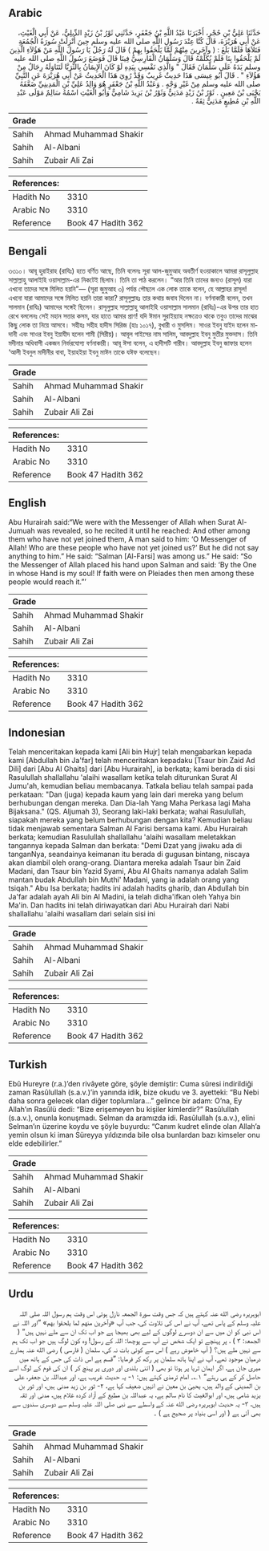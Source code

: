 ## Arabic


<div dir="rtl" lang="ar" style={{fontSize:'larger',backgroundColor:'#f8f9fa',padding:20}}>
حَدَّثَنَا عَلِيُّ بْنِ حُجْرٍ، أَخْبَرَنَا عَبْدُ اللَّهِ بْنُ جَعْفَرٍ، حَدَّثَنِي ثَوْرُ بْنُ زَيْدٍ الدِّيلِيُّ، عَنْ أَبِي الْغَيْثِ، عَنْ أَبِي هُرَيْرَةَ، قَالَ كُنَّا عِنْدَ رَسُولِ اللَّهِ صلى الله عليه وسلم حِينَ أُنْزِلَتْ سُورَةُ الْجُمُعَةِ فَتَلاَهَا فَلَمَّا بَلَغَ ‏:‏ ‏(‏ وآخَرِينَ مِنْهُمْ لَمَّا يَلْحَقُوا بِهِمْ ‏)‏ قَالَ لَهُ رَجُلٌ يَا رَسُولَ اللَّهِ مَنْ هَؤُلاَءِ الَّذِينَ لَمْ يَلْحَقُوا بِنَا فَلَمْ يُكَلِّمْهُ قَالَ وَسَلْمَانُ الْفَارِسِيُّ فِينَا قَالَ فَوَضَعَ رَسُولُ اللَّهِ صلى الله عليه وسلم يَدَهُ عَلَى سَلْمَانَ فَقَالَ ‏"‏ وَالَّذِي نَفْسِي بِيَدِهِ لَوْ كَانَ الإِيمَانُ بِالثُّرَيَّا لَتَنَاوَلَهُ رِجَالٌ مِنْ هَؤُلاَءِ ‏"‏ ‏.‏ قَالَ أَبُو عِيسَى هَذَا حَدِيثٌ غَرِيبٌ وَقَدْ رُوِيَ هَذَا الْحَدِيثُ عَنْ أَبِي هُرَيْرَةَ عَنِ النَّبِيِّ صلى الله عليه وسلم مِنْ غَيْرِ وَجْهٍ ‏.‏ وَعَبْدُ اللَّهِ بْنُ جَعْفَرٍ هُوَ وَالِدُ عَلِيِّ بْنِ الْمَدِينِيِّ ضَعَّفَهُ يَحْيَى بْنُ مَعِينٍ ‏.‏ ثَوْرُ بْنُ زَيْدٍ مَدَنِيٌّ وَثَوْرُ بْنُ يَزِيدَ شَامِيٌّ وَأَبُو الْغَيْثِ اسْمُهُ سَالِمٌ مَوْلَى عَبْدِ اللَّهِ بْنِ مُطِيعٍ مَدَنِيٌّ ثِقَةٌ ‏.‏
</div>
<div style={{backgroundColor:'#f8f9fa',padding:20, marginBottom: 10}}><table> <thead> <tr> <th>Grade</th> <th></th> </tr> </thead> <tbody> <tr><td>Sahih</td><td>Ahmad Muhammad Shakir</td></tr><tr><td>Sahih</td><td>Al-Albani</td></tr><tr><td>Sahih</td><td>Zubair Ali Zai</td></tr></tbody></table><table> <thead> <tr> <th>References:</th> <th></th> </tr> </thead> <tbody><tr><td>Hadith No</td><td>3310</td></tr><tr><td>Arabic No</td><td>3310</td></tr><tr><td>Reference</td><td>Book 47 Hadith 362</td></tr></tbody></table></div>

## Bengali


<div dir="ltr" lang="bn" style={{fontSize:'larger',backgroundColor:'#f8f9fa',padding:20}}>
৩৩১০। আবূ হুরাইরাহ (রাযিঃ) হতে বর্ণিত আছে, তিনি বলেনঃ সূরা আল-জুমুআহ অবতীর্ণ হওয়াকালে আমরা রাসূলুল্লাহ সাল্লাল্লাহু আলাইহি ওয়াসাল্লাম-এর নিকটেই ছিলাম। তিনি তা পাঠ করলেন। “আর তিনি তাদের জন্যও (রাসূল) যারা এখনো তাদের সঙ্গে মিলিত হয়নি”— (সূরা জুমুআহ ৩) পর্যন্ত পৌছলে এক লোক তাকে বলেন, হে আল্লাহর রাসূল! এখনো যারা আমাদের সঙ্গে মিলিত হয়নি তারা কারা? রাসূলুল্লাহঃ তার কথায় জবাব দিলেন না। বর্ণনাকারী বলেন, তখন সালমান (রাযিঃ) আমাদের সঙ্গেই ছিলেন। রাসূলুল্লাহ সাল্লাল্লাহু আলাইহি ওয়াসাল্লাম সালমান (রাযিঃ)-এর উপর তার হাত রেখে বললেনঃ সেই মহান সত্তার কসম, যার হাতে আমার প্রাণ! যদি ঈমান সুরাইয়্যাহ নক্ষত্রেও থাকে তবুও তাদের মাঝের কিছু লোক তা নিয়ে আসবে। সহীহঃ সহীহ হাদীস সিরিজ (হাঃ ১০১৭), বুখারী ও মুসলিম। সাওর ইবনু যাইদ হলেন মাদানী এবং সাওর ইবনু ইয়াযীদ হলেন শামী (সিরীয়)। আবূল গাইসের নাম সালিম, আবদুল্লাহ ইবনু মুতীর মুক্তদাস। তিনি মদীনার অধিবাসী একজন নির্ভরযোগ্য বর্ণনাকারী। আবূ ঈসা বলেন, এ হাদীসটি গারীব। আবদুল্লাহ ইবনু জাফার হলেন ‘আলী ইবনুল মাদীনীর বাবা, ইয়াহইয়া ইবনু মাঈন তাকে যঈফ বলেছেন।
</div>
<div style={{backgroundColor:'#f8f9fa',padding:20, marginBottom: 10}}><table> <thead> <tr> <th>Grade</th> <th></th> </tr> </thead> <tbody> <tr><td>Sahih</td><td>Ahmad Muhammad Shakir</td></tr><tr><td>Sahih</td><td>Al-Albani</td></tr><tr><td>Sahih</td><td>Zubair Ali Zai</td></tr></tbody></table><table> <thead> <tr> <th>References:</th> <th></th> </tr> </thead> <tbody><tr><td>Hadith No</td><td>3310</td></tr><tr><td>Arabic No</td><td>3310</td></tr><tr><td>Reference</td><td>Book 47 Hadith 362</td></tr></tbody></table></div>

## English


<div dir="ltr" lang="en" style={{fontSize:'larger',backgroundColor:'#f8f9fa',padding:20}}>
Abu Hurairah said:“We were with the Messenger of Allah when Surat Al-Jumuah was revealed, so he recited it until he reached: And other among them who have not yet joined them, A man said to him: ‘O Messenger of Allah! Who are these people who have not yet joined us?’ But he did not say anything to him.” He said: “Salman [Al-Farsi] was among us.” He said: “So the Messenger of Allah placed his hand upon Salman and said: ‘By the One in whose Hand is my soul! If faith were on Pleiades then men among these people would reach it.”’
</div>
<div style={{backgroundColor:'#f8f9fa',padding:20, marginBottom: 10}}><table> <thead> <tr> <th>Grade</th> <th></th> </tr> </thead> <tbody> <tr><td>Sahih</td><td>Ahmad Muhammad Shakir</td></tr><tr><td>Sahih</td><td>Al-Albani</td></tr><tr><td>Sahih</td><td>Zubair Ali Zai</td></tr></tbody></table><table> <thead> <tr> <th>References:</th> <th></th> </tr> </thead> <tbody><tr><td>Hadith No</td><td>3310</td></tr><tr><td>Arabic No</td><td>3310</td></tr><tr><td>Reference</td><td>Book 47 Hadith 362</td></tr></tbody></table></div>

## Indonesian


<div dir="ltr" lang="id" style={{fontSize:'larger',backgroundColor:'#f8f9fa',padding:20}}>
Telah menceritakan kepada kami [Ali bin Hujr] telah mengabarkan kepada kami [Abdullah bin Ja'far] telah menceritakan kepadaku [Tsaur bin Zaid Ad Dili] dari [Abu Al Ghaits] dari [Abu Hurairah], ia berkata; kami berada di sisi Rasulullah shallallahu 'alaihi wasallam ketika telah diturunkan Surat Al Jumu'ah, kemudian beliau membacanya. Tatkala beliau telah sampai pada perkataan: "Dan (juga) kepada kaum yang lain dari mereka yang belum berhubungan dengan mereka. Dan Dia-lah Yang Maha Perkasa lagi Maha Bijaksana." (QS. Aljumah 3), Seorang laki-laki berkata; wahai Rasulullah, siapakah mereka yang belum berhubungan dengan kita? Kemudian beliau tidak menjawab sementara Salman Al Farisi bersama kami. Abu Hurairah berkata; kemudian Rasulullah shallallahu 'alaihi wasallam meletakkan tangannya kepada Salman dan berkata: "Demi Dzat yang jiwaku ada di tanganNya, seandainya keimanan itu berada di gugusan bintang, niscaya akan diambil oleh orang-orang. Diantara mereka adalah Tsaur bin Zaid Madani, dan Tsaur bin Yazid Syami, Abu Al Ghaits namanya adalah Salim mantan budak Abdullah bin Muthi' Madani, yang ia adalah orang yang tsiqah." Abu Isa berkata; hadits ini adalah hadits gharib, dan Abdullah bin Ja'far adalah ayah Ali bin Al Madini, ia telah didha'ifkan oleh Yahya bin Ma'in. Dan hadits ini telah diriwayatkan dari Abu Hurairah dari Nabi shallallahu 'alaihi wasallam dari selain sisi ini
</div>
<div style={{backgroundColor:'#f8f9fa',padding:20, marginBottom: 10}}><table> <thead> <tr> <th>Grade</th> <th></th> </tr> </thead> <tbody> <tr><td>Sahih</td><td>Ahmad Muhammad Shakir</td></tr><tr><td>Sahih</td><td>Al-Albani</td></tr><tr><td>Sahih</td><td>Zubair Ali Zai</td></tr></tbody></table><table> <thead> <tr> <th>References:</th> <th></th> </tr> </thead> <tbody><tr><td>Hadith No</td><td>3310</td></tr><tr><td>Arabic No</td><td>3310</td></tr><tr><td>Reference</td><td>Book 47 Hadith 362</td></tr></tbody></table></div>

## Turkish


<div dir="ltr" lang="tr" style={{fontSize:'larger',backgroundColor:'#f8f9fa',padding:20}}>
Ebû Hureyre (r.a.)’den rivâyete göre, şöyle demiştir: Cuma sûresi indirildiği zaman Rasûlullah (s.a.v.)’in yanında idik, bize okudu ve 3. ayetteki: “Bu Nebi daha sonra gelecek olan diğer toplumlara…” gelince bir adam: O’na, Ey Allah’ın Rasûlü dedi: “Bize erişemeyen bu kişiler kimlerdir?” Rasûlullah (s.a.v.), onunla konuşmadı. Selman da aramızda idi. Rasûlullah (s.a.v.), elini Selman’ın üzerine koydu ve şöyle buyurdu: “Canım kudret elinde olan Allah’a yemin olsun ki iman Süreyya yıldızında bile olsa bunlardan bazı kimseler onu elde edebilirler.”
</div>
<div style={{backgroundColor:'#f8f9fa',padding:20, marginBottom: 10}}><table> <thead> <tr> <th>Grade</th> <th></th> </tr> </thead> <tbody> <tr><td>Sahih</td><td>Ahmad Muhammad Shakir</td></tr><tr><td>Sahih</td><td>Al-Albani</td></tr><tr><td>Sahih</td><td>Zubair Ali Zai</td></tr></tbody></table><table> <thead> <tr> <th>References:</th> <th></th> </tr> </thead> <tbody><tr><td>Hadith No</td><td>3310</td></tr><tr><td>Arabic No</td><td>3310</td></tr><tr><td>Reference</td><td>Book 47 Hadith 362</td></tr></tbody></table></div>

## Urdu


<div dir="rtl" lang="ur" style={{fontSize:'larger',backgroundColor:'#f8f9fa',padding:20}}>
ابوہریرہ رضی الله عنہ کہتے ہیں کہ جس وقت سورۃ الجمعہ نازل ہوئی اس وقت ہم رسول اللہ صلی اللہ علیہ وسلم کے پاس تھے، آپ نے اس کی تلاوت کی، جب آپ «وآخرين منهم لما يلحقوا بهم» ”اور اللہ نے اس نبی کو ان میں سے ان دوسرے لوگوں کے لیے بھی بھیجا ہے جو اب تک ان سے ملے نہیں ہیں“ ( الجمعۃ: ۳ ) ، پر پہنچے تو ایک شخص نے آپ سے پوچھا: اللہ کے رسول! وہ کون لوگ ہیں جو اب تک ہم سے نہیں ملے ہیں؟ ( آپ خاموش رہے ) اس سے کوئی بات نہ کی، سلمان ( فارسی ) رضی الله عنہ ہمارے درمیان موجود تھے، آپ نے اپنا ہاتھ سلمان پر رکھ کر فرمایا: ”قسم ہے اس ذات کی جس کے ہاتھ میں میری جان ہے، اگر ایمان ثریا پر ہوتا تو بھی ( اتنی بلندی اور دوری پر پہنچ کر ) ان کی قوم کے لوگ اسے حاصل کر کے ہی رہتے“ ۱؎۔ امام ترمذی کہتے ہیں: ۱- یہ حدیث غریب ہے، اور عبداللہ بن جعفر، علی بن المدینی کے والد ہیں، یحییٰ بن معین نے انہیں ضعیف کہا ہے، ۲- ثور بن زید مدنی ہیں، اور ثور بن یزید شامی ہیں، اور ابوالغیث کا نام سالم ہے، یہ عبداللہ بن مطیع کے آزاد کردہ غلام ہیں، مدنی اور ثقہ ہیں، ۳- یہ حدیث ابوہریرہ رضی الله عنہ کے واسطے سے نبی صلی اللہ علیہ وسلم سے دوسری سندوں سے بھی آئی ہے ( اور اسی بنیاد پر صحیح ہے ) ۔
</div>
<div style={{backgroundColor:'#f8f9fa',padding:20, marginBottom: 10}}><table> <thead> <tr> <th>Grade</th> <th></th> </tr> </thead> <tbody> <tr><td>Sahih</td><td>Ahmad Muhammad Shakir</td></tr><tr><td>Sahih</td><td>Al-Albani</td></tr><tr><td>Sahih</td><td>Zubair Ali Zai</td></tr></tbody></table><table> <thead> <tr> <th>References:</th> <th></th> </tr> </thead> <tbody><tr><td>Hadith No</td><td>3310</td></tr><tr><td>Arabic No</td><td>3310</td></tr><tr><td>Reference</td><td>Book 47 Hadith 362</td></tr></tbody></table></div>